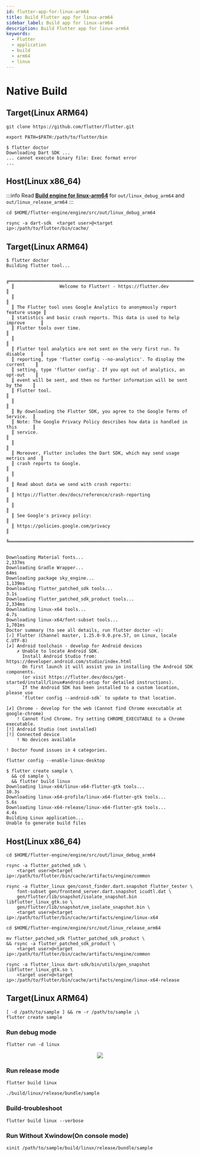 ```yaml
---
id: flutter-app-for-linux-arm64
title: Build Flutter app for linux-arm64
sidebar_label: Build app for linux-arm64
description: Build Flutter app for linux-arm64
keywords:
  - Flutter
  - application
  - build
  - arm64
  - linux
---
```



# Native Build

## Target(Linux ARM64)

```shell
git clone https://github.com/flutter/flutter.git
```

```shell
export PATH=$PATH:/path/to/flutter/bin
```

```shell {1}
$ flutter doctor
Downloading Dart SDK ...
... cannot execute binary file: Exec format error
...
```

## Host(Linux x86_64)

:::info
Read **[Build engine for linux-arm64](flutter-engine-for-linux-arm64.mdx#flutter-engine)** for `out/linux_debug_arm64` and `out/linux_release_arm64`
:::

```shell
cd $HOME/flutter-engine/engine/src/out/linux_debug_arm64
```

```shell
rsync -a dart-sdk  <target user>@<target ip>:/path/to/flutter/bin/cache/
```

## Target(Linux ARM64)

```shell {1}
$ flutter doctor
Building flutter tool...

  ╔════════════════════════════════════════════════════════════════════════════╗
  ║                 Welcome to Flutter! - https://flutter.dev                  ║
  ║                                                                            ║
  ║ The Flutter tool uses Google Analytics to anonymously report feature usage ║
  ║ statistics and basic crash reports. This data is used to help improve      ║
  ║ Flutter tools over time.                                                   ║
  ║                                                                            ║
  ║ Flutter tool analytics are not sent on the very first run. To disable      ║
  ║ reporting, type 'flutter config --no-analytics'. To display the current    ║
  ║ setting, type 'flutter config'. If you opt out of analytics, an opt-out    ║
  ║ event will be sent, and then no further information will be sent by the    ║
  ║ Flutter tool.                                                              ║
  ║                                                                            ║
  ║ By downloading the Flutter SDK, you agree to the Google Terms of Service.  ║
  ║ Note: The Google Privacy Policy describes how data is handled in this      ║
  ║ service.                                                                   ║
  ║                                                                            ║
  ║ Moreover, Flutter includes the Dart SDK, which may send usage metrics and  ║
  ║ crash reports to Google.                                                   ║
  ║                                                                            ║
  ║ Read about data we send with crash reports:                                ║
  ║ https://flutter.dev/docs/reference/crash-reporting                         ║
  ║                                                                            ║
  ║ See Google's privacy policy:                                               ║
  ║ https://policies.google.com/privacy                                        ║
  ╚════════════════════════════════════════════════════════════════════════════╝


Downloading Material fonts...                                    2,337ms
Downloading Gradle Wrapper...                                       64ms
Downloading package sky_engine...                                1,139ms
Downloading flutter_patched_sdk tools...                            3.1s
Downloading flutter_patched_sdk_product tools...                 2,334ms
Downloading linux-x64 tools...                                      4.7s
Downloading linux-x64/font-subset tools...                       1,701ms
Doctor summary (to see all details, run flutter doctor -v):
[✓] Flutter (Channel master, 1.25.0-9.0.pre.57, on Linux, locale C.UTF-8)
[✗] Android toolchain - develop for Android devices
    ✗ Unable to locate Android SDK.
      Install Android Studio from: https://developer.android.com/studio/index.html
      On first launch it will assist you in installing the Android SDK components.
      (or visit https://flutter.dev/docs/get-started/install/linux#android-setup for detailed instructions).
      If the Android SDK has been installed to a custom location, please use
      `flutter config --android-sdk` to update to that location.

[✗] Chrome - develop for the web (Cannot find Chrome executable at google-chrome)
    ! Cannot find Chrome. Try setting CHROME_EXECUTABLE to a Chrome executable.
[!] Android Studio (not installed)
[!] Connected device
    ! No devices available

! Doctor found issues in 4 categories.
```

```shell
flutter config --enable-linux-desktop
```

```shell {1-3}
$ flutter create sample \
  && cd sample \
  && flutter build linux
Downloading linux-x64/linux-x64-flutter-gtk tools...               10.3s
Downloading linux-x64-profile/linux-x64-flutter-gtk tools...         5.6s
Downloading linux-x64-release/linux-x64-flutter-gtk tools...         4.4s
Building Linux application...
Unable to generate build files
```

## Host(Linux x86_64)

```shell
cd $HOME/flutter-engine/engine/src/out/linux_debug_arm64
```

```shell
rsync -a flutter_patched_sdk \
    <target user>@<target ip>:/path/to/flutter/bin/cache/artifacts/engine/common
```

```shell
rsync -a flutter_linux gen/const_finder.dart.snapshot flutter_tester \
    font-subset gen/frontend_server.dart.snapshot icudtl.dat \
    gen/flutter/lib/snapshot/isolate_snapshot.bin libflutter_linux_gtk.so \
    gen/flutter/lib/snapshot/vm_isolate_snapshot.bin \
    <target user>@<target ip>:/path/to/flutter/bin/cache/artifacts/engine/linux-x64
```

```shell
cd $HOME/flutter-engine/engine/src/out/linux_release_arm64
```

```shell
mv flutter_patched_sdk flutter_patched_sdk_product \
&& rsync -a flutter_patched_sdk_product \
    <target user>@<target ip>:/path/to/flutter/bin/cache/artifacts/engine/common
```

```shell
rsync -a flutter_linux dart-sdk/bin/utils/gen_snapshot libflutter_linux_gtk.so \
    <target user>@<target ip>:/path/to/flutter/bin/cache/artifacts/engine/linux-x64-release
```

## Target(Linux ARM64)

```shell
[ -d /path/to/sample ] && rm -r /path/to/sample ;\
flutter create sample
```

### Run debug mode

```shell
flutter run -d linux
```

<center>
  <img
    src={useBaseUrl("img/lang/flutter/engine/flutter-run-d-linux-arm64.png")}
  />
</center>

### Run release mode

```shell
flutter build linux
```

```shell
./build/linux/release/bundle/sample
```

### Build-troubleshoot

```shell
flutter build linux --verbose
```

### Run Without Xwindow(On console mode)

```shell
xinit /path/to/sample/build/linux/release/bundle/sample
```
